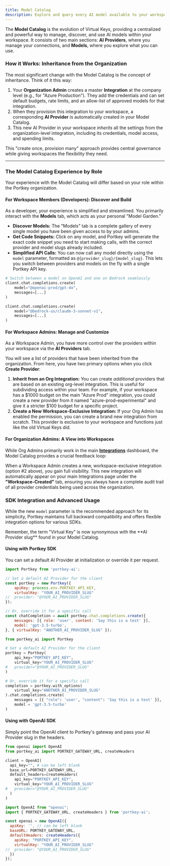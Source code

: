 ```yaml
---
title: Model Catalog
description: Explore and query every AI model available to your workspace, with instant code snippets for all supported providers.
---
```


The **Model Catalog** is the evolution of Virtual Keys, providing a centralized and powerful way to manage, discover, and use AI models within your workspace. It consists of two main sections: **AI Providers**, where you manage your connections, and **Models**, where you explore what you can use.

### **How it Works: Inheritance from the Organization**

The most significant change with the Model Catalog is the concept of inheritance. Think of it this way:

1.  Your **Organization Admin** creates a master **Integration** at the company level (e.g., for "Azure Production"). They add the credentials and can set default budgets, rate limits, and an allow-list of approved models for that integration.
2.  When they provision this integration to your workspace, a corresponding **AI Provider** is automatically created in your Model Catalog.
3.  This new AI Provider in your workspace *inherits* all the settings from the organization-level integration, including its credentials, model access, and spending limits.

This "create once, provision many" approach provides central governance while giving workspaces the flexibility they need.

---

### **The Model Catalog Experience by Role**

Your experience with the Model Catalog will differ based on your role within the Portkey organization.

#### **For Workspace Members (Developers): Discover and Build**

As a developer, your experience is simplified and streamlined. You primarily interact with the **Models** tab, which acts as your personal "Model Garden."

-   **Discover Models:** The "Models" tab is a complete gallery of every single model you have been given access to by your admins.
-   **Get Code Snippets:** Click on any model, and Portkey will generate the exact code snippet you need to start making calls, with the correct provider and model slugs already included.
-   **Simplified API Calls:** You can now call any model directly using the `model` parameter, formatted as `@{provider_slug}/{model_slug}`. This lets you switch between providers and models on the fly with a single Portkey API key.

```python
# Switch between a model on OpenAI and one on Bedrock seamlessly
client.chat.completions.create(
    model="@openai-prod/gpt-4o", 
    messages=[...]
)

client.chat.completions.create(
    model="@bedrock-us/claude-3-sonnet-v1",
    messages=[...]
)
```

#### **For Workspace Admins: Manage and Customize**

As a Workspace Admin, you have more control over the providers within your workspace via the **AI Providers** tab.

You will see a list of providers that have been inherited from the organization. From here, you have two primary options when you click **Create Provider**:

1.  **Inherit from an Org Integration:** You can create *additional* providers that are based on an existing org-level integration. This is useful for subdividing access within your team. For example, if your workspace has a $1000 budget on the main "Azure Prod" integration, you could create a new provider from it named "azure-prod-experimental" and give it a stricter $100 budget for a specific project.
2.  **Create a New Workspace-Exclusive Integration:** If your Org Admin has enabled the permission, you can create a brand new integration from scratch. This provider is exclusive to your workspace and functions just like the old Virtual Keys did.

#### **For Organization Admins: A View into Workspaces**

While Org Admins primarily work in the main **[Integrations](/product/integrations)** dashboard, the Model Catalog provides a crucial feedback loop:

When a Workspace Admin creates a new, workspace-exclusive integration (option #2 above), you gain full visibility. This new integration will automatically appear on your main Integrations page under the **"Workspace-Created"** tab, ensuring you always have a complete audit trail of all provider credentials being used across the organization.

### **SDK Integration and Advanced Usage**

While the new `model` parameter is the recommended approach for its simplicity, Portkey maintains full backward compatibility and offers flexible integration options for various SDKs.

<Info>
Remember, the term "Virtual Key" is now synonymous with the **AI Provider slug** found in your Model Catalog.
</Info>

#### **Using with Portkey SDK**

You can set a default AI Provider at initialization or override it per request.

<Tabs>
  <Tab title="NodeJS">

```js
import Portkey from 'portkey-ai';

// Set a default AI Provider for the client
const portkey = new Portkey({
    apiKey: process.env.PORTKEY_API_KEY,
    virtualKey: "YOUR_AI_PROVIDER_SLUG"
//  provider: "@YOUR_AI_PROVIDER_SLUG"
});

// Or, override it for a specific call
const chatCompletion = await portkey.chat.completions.create({
    messages: [{ role: 'user', content: 'Say this is a test' }],
    model: 'gpt-3.5-turbo',
}, { virtualKey: "ANOTHER_AI_PROVIDER_SLUG" });
```

  </Tab>
  <Tab title="Python">

```python
from portkey_ai import Portkey

# Set a default AI Provider for the client
portkey = Portkey(
    api_key="PORTKEY_API_KEY",
    virtual_key="YOUR_AI_PROVIDER_SLUG"
#   provider="@YOUR_AI_PROVIDER_SLUG"
)

# Or, override it for a specific call
completion = portkey.with_options(
    virtual_key="ANOTHER_AI_PROVIDER_SLUG"
).chat.completions.create(
    messages = [{ "role": 'user', "content": 'Say this is a test' }],
    model = 'gpt-3.5-turbo'
)
```

  </Tab>
</Tabs>

#### **Using with OpenAI SDK**

Simply point the OpenAI client to Portkey's gateway and pass your AI Provider slug in the headers.

<Tabs>
  <Tab title="Python">

```python
from openai import OpenAI
from portkey_ai import PORTKEY_GATEWAY_URL, createHeaders

client = OpenAI(
  api_key="", # can be left blank
  base_url=PORTKEY_GATEWAY_URL,
  default_headers=createHeaders(
    api_key="PORTKEY_API_KEY",
    virtual_key="YOUR_AI_PROVIDER_SLUG"
#   provider="@YOUR_AI_PROVIDER_SLUG"
  )
)
```

  </Tab>
  <Tab title="NodeJS">

```javascript
import OpenAI from "openai";
import { PORTKEY_GATEWAY_URL, createHeaders } from 'portkey-ai';

const openai = new OpenAI({
  apiKey: '', // can be left blank
  baseURL: PORTKEY_GATEWAY_URL,
  defaultHeaders: createHeaders({
    apiKey: "PORTKEY_API_KEY",
    virtualKey: "YOUR_AI_PROVIDER_SLUG"
//  provider: "@YOUR_AI_PROVIDER_SLUG"
  })
});
```

  </Tab>
</Tabs>